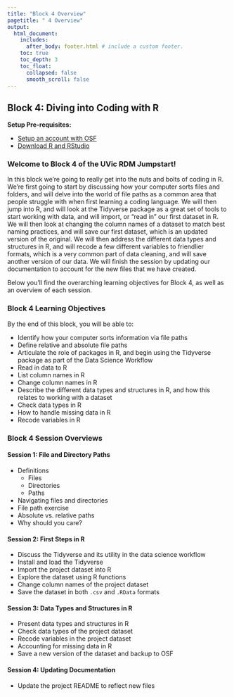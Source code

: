```yaml
---
title: "Block 4 Overview"
pagetitle: " 4 Overview"
output:
  html_document:
    includes:
      after_body: footer.html # include a custom footer.
    toc: true
    toc_depth: 3
    toc_float:
      collapsed: false
      smooth_scroll: false
---
```


## Block 4: Diving into Coding with R

**Setup Pre-requisites:**

  * <a href="Block7_EXT-osfSetup.html">Setup an account with OSF</a>
  * <a href="Block7_EXT-RRStudio.html">Download R and RStudio</a>

### Welcome to Block 4 of the UVic RDM Jumpstart!

In this block we're going to really get into the nuts and bolts of coding in R.  We're first going to start by discussing how your computer sorts files and folders, and will delve into the world of file paths as a common area that people struggle with when first learning a coding language.  We will then jump into R, and will look at the Tidyverse package as a great set of tools to start working with data, and will import, or "read in" our first dataset in R.  We will then look at changing the column names of a dataset to match best naming practices, and will save our first dataset, which is an updated version of the original.  We will then address the different data types and structures in R, and will recode a few different variables to friendlier formats, which is a very common part of data cleaning, and will save another version of our data.  We will finish the session by updating our documentation to account for the new files that we have created.

Below you'll find the overarching learning objectives for Block 4, as well as an overview of each session.

### Block 4 Learning Objectives

By the end of this block, you will be able to:

* Identify how your computer sorts information via file paths
* Define relative and absolute file paths
* Articulate the role of packages in R, and begin using the Tidyverse package as part of the Data Science Workflow
* Read in data to R
* List column names in R
* Change column names in R
* Describe the different data types and structures in R, and how this relates to working with a dataset
* Check data types in R
* How to handle missing data in R
* Recode variables in R

### Block 4 Session Overviews

#### Session 1: File and Directory Paths

* Definitions
  * Files
  * Directories
  * Paths
* Navigating files and directories
* File path exercise
* Absolute vs. relative paths
* Why should you care?

#### Session 2: First Steps in R

* Discuss the Tidyverse and its utility in the data science workflow
* Install and load the Tidyverse
* Import the project dataset into R
* Explore the dataset using R functions
* Change column names of the project dataset
* Save the dataset in both `.csv` and `.RData` formats

#### Session 3: Data Types and Structures in R

* Present data types and structures in R
* Check data types of the project dataset
* Recode variables in the project dataset 
* Accounting for missing data in R
* Save a new version of the dataset and backup to OSF

#### Session 4: Updating Documentation

* Update the project README to reflect new files











